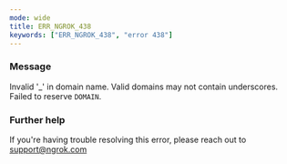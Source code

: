 ```yaml
---
mode: wide
title: ERR_NGROK_438
keywords: ["ERR_NGROK_438", "error 438"]
---
```



### Message

Invalid '\_' in domain name. Valid domains may not contain underscores. Failed to reserve `DOMAIN`.

<ErrorDetails />

### Further help

If you're having trouble resolving this error, please reach out to [support@ngrok.com](mailto:support@ngrok.com?subject=Help%20with%20ERR_NGROK_438)
